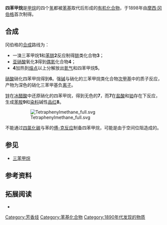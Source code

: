 {{Chembox
| ImageFile = Tetraphenylmethane.svg
| ImageFile2 = Tetraphenylmethane-3D-sticks.png
| IUPACName = Tetraphenylmethane
| OtherNames =
| Section1 = {{Chembox Identifiers
| CASNo = 630-76-2
| CASNo_Ref = {{cascite|correct|CAS}}
|  PubChem  = 
|  SMILES  =   c1ccccc1C(c2ccccc2)(c3ccccc3)c4ccccc4
|  ChemSpiderID_Ref  = {{chemspidercite|changed|chemspider}}|  ChemSpiderID  =  11917
|  InChI  =  1/C25H20/c1-5-13-21(14-6-1)25(22-15-7-2-8-16-22,23-17-9-3-10-18-23)24-19-11-4-12-20-24/h1-20H
|  InChIKey  =  PEQHIRFAKIASBK-UHFFFAOYAS
|  StdInChI_Ref  = {{stdinchicite|changed|chemspider}}|  StdInChI  =  1S/C25H20/c1-5-13-21(14-6-1)25(22-15-7-2-8-16-22,23-17-9-3-10-18-23)24-19-11-4-12-20-24/h1-20H
|  StdInChIKey_Ref  = {{stdinchicite|changed|chemspider}}|  StdInChIKey  =  PEQHIRFAKIASBK-UHFFFAOYSA-N
}}
| Section2 = {{Chembox Properties
| Formula = C<sub>25</sub>H<sub>20</sub>
| MolarMass =  320.44
| Appearance =
| Density = 0.922 g·cm<sup>−3</sup><ref>{{cite journal|journal=Journal of the Chemical Society (Resumed)|language=en|issn=0368-1769|date=1946|pages=239|doi=10.1039/jr9460000239|url=http://xlink.rsc.org/?DOI=jr9460000239|title=57. Structure of benzene. Part XIII. Hydrogen exchange reactions with benzene derivatives. Preparation of 1 : 3 : 5-tri-, 1 : 2 : 4 : 5-tetra-, and pentadeuterobenzene|accessdate=2019-10-10|author=Arthur P. Best, Christopher L. Wilson}}</ref>
| MeltingPt = 272 °C<ref>Barton, Derek H. R.; Blazejewski, Jean Claude; Charpiot, Brigitte; Finet, Jean Pierre; Motherwell, William B.; Papoula, M. Teresa Barros; Stanforth, Stephen P. Pentavalent organobismuth reagents. Part 3. Phenylation of enols and of enolate and other anions. ''Journal of the Chemical Society, Perkin Transactions 1: Organic and Bio-Organic Chemistry (1972-1999)'', 1985. 12: 2667-2675. ISSN: 0300-922X.</ref>
| BoilingPt = 413 °C<ref>Shorygin, P. P.; Machinskaya, I. V. Tetraarylmethanes and their decomposition by the action of a liquid alloy of potassium and sodium. ''Zhurnal Obshchei Khimii'', 1939. 9: 1546-1558. ISSN: 0044-460X.</ref>
| Solubility =
}}
| Section3 = {{Chembox Hazards
| MainHazards =
| FlashPt =
| Autoignition =
}}
}}
'''四苯甲烷'''是[[甲烷|甲烷]]的四个[[氢|氢]]都被[[苯基|苯基]]取代后形成的[[有机化合物|有机化合物]]，于1898年由[[摩西·冈伯格|摩西·冈伯格]]首次制得。

==合成==
冈伯格的[[有机合成|合成]]路线为：

* 一溴三苯甲烷'''1'''和[[苯肼|苯肼]]'''2'''反应制得[[肼|肼]]类化合物'''3'''；
* [[亚硝酸|亚硝酸]]氧化'''3'''得到[[偶氮|偶氮]]化合物'''4'''；
* '''4'''加热到[[熔点|熔点]]以上分解放出[[氮气|氮气]]和四苯甲烷'''5'''。

[[硝酸|硝酸]]硝化四苯甲烷得到'''6'''。强[[碱|碱]]与硝化的三苯甲烷类化合物[[次甲基|次甲基]]中的质子反应，产物为深色的硝化三苯甲基负[[离子|离子]]。

[[锌|锌]]在[[冰醋酸|冰醋酸]]中还原硝化的四苯甲烷，得到无色的'''7'''，而'''7'''在[[盐酸|盐酸]]和[[铂|铂]]存在下反应，生成[[苯胺|苯胺]]'''9'''和[[染料|染料]]碱性[[品红|品红]]'''8'''。

: [[File:Tetraphenylmethane_full.svg|left]]

{{clear}}

不能通过[[四氯化碳|四氯化碳]]与苯的[[傅-克反应|傅-克反应]]制备四苯甲烷，可能是由于空间位阻造成的。

== 参见 ==

* [[三苯甲烷|三苯甲烷]]

== 参考资料 ==
{{reflist}}

==拓展阅读==
* {{cite journal|journal=Journal of the American Chemical Society|volume=20|issue=10|language=en|issn=0002-7863|date=1898-10|pages=773–780|doi=10.1021/ja02072a009|url=https://pubs.acs.org/doi/abs/10.1021/ja02072a009|title=ON TETRAPHENYLMETHANE. 1|accessdate=2019-10-10|author=M. Gomberg|archive-date=2020-07-26|archive-url=https://web.archive.org/web/20200726000857/https://pubs.acs.org/doi/abs/10.1021/ja02072a009|dead-url=no}}

{{苯}}

[[Category:芳香烃|Category:芳香烃]]
[[Category:苯基化合物|Category:苯基化合物]]
[[Category:1890年代发现的物质|Category:1890年代发现的物质]]